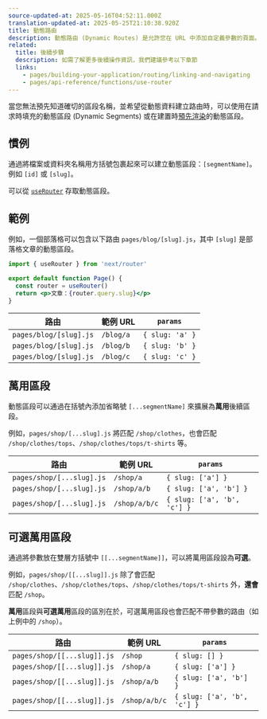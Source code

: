 ```yaml
---
source-updated-at: 2025-05-16T04:52:11.000Z
translation-updated-at: 2025-05-25T21:10:38.920Z
title: 動態路由
description: 動態路由 (Dynamic Routes) 是允許您在 URL 中添加自定義參數的頁面。立即開始建立動態路由並了解更多資訊。
related:
  title: 後續步驟
  description: 如需了解更多後續操作資訊，我們建議參考以下章節
  links:
    - pages/building-your-application/routing/linking-and-navigating
    - pages/api-reference/functions/use-router
---
```


當您無法預先知道確切的區段名稱，並希望從動態資料建立路由時，可以使用在請求時填充的動態區段 (Dynamic Segments) 或在建置時[預先渲染](/docs/pages/building-your-application/data-fetching/get-static-paths)的動態區段。

## 慣例

通過將檔案或資料夾名稱用方括號包裹起來可以建立動態區段：`[segmentName]`。例如 `[id]` 或 `[slug]`。

可以從 [`useRouter`](/docs/pages/api-reference/functions/use-router) 存取動態區段。

## 範例

例如，一個部落格可以包含以下路由 `pages/blog/[slug].js`，其中 `[slug]` 是部落格文章的動態區段。

```jsx
import { useRouter } from 'next/router'

export default function Page() {
  const router = useRouter()
  return <p>文章：{router.query.slug}</p>
}
```

| 路由                   | 範例 URL    | `params`        |
| ---------------------- | ----------- | --------------- |
| `pages/blog/[slug].js` | `/blog/a`   | `{ slug: 'a' }` |
| `pages/blog/[slug].js` | `/blog/b`   | `{ slug: 'b' }` |
| `pages/blog/[slug].js` | `/blog/c`   | `{ slug: 'c' }` |

## 萬用區段

動態區段可以通過在括號內添加省略號 `[...segmentName]` 來擴展為**萬用**後續區段。

例如，`pages/shop/[...slug].js` 將匹配 `/shop/clothes`，也會匹配 `/shop/clothes/tops`、`/shop/clothes/tops/t-shirts` 等。

| 路由                      | 範例 URL      | `params`                    |
| ------------------------- | ------------- | --------------------------- |
| `pages/shop/[...slug].js` | `/shop/a`     | `{ slug: ['a'] }`           |
| `pages/shop/[...slug].js` | `/shop/a/b`   | `{ slug: ['a', 'b'] }`      |
| `pages/shop/[...slug].js` | `/shop/a/b/c` | `{ slug: ['a', 'b', 'c'] }` |

## 可選萬用區段

通過將參數放在雙層方括號中 `[[...segmentName]]`，可以將萬用區段設為**可選**。

例如，`pages/shop/[[...slug]].js` 除了會匹配 `/shop/clothes`、`/shop/clothes/tops`、`/shop/clothes/tops/t-shirts` 外，**還會**匹配 `/shop`。

**萬用**區段與**可選萬用**區段的區別在於，可選萬用區段也會匹配不帶參數的路由（如上例中的 `/shop`）。

| 路由                        | 範例 URL      | `params`                    |
| --------------------------- | ------------- | --------------------------- |
| `pages/shop/[[...slug]].js` | `/shop`       | `{ slug: [] }`              |
| `pages/shop/[[...slug]].js` | `/shop/a`     | `{ slug: ['a'] }`           |
| `pages/shop/[[...slug]].js` | `/shop/a/b`   | `{ slug: ['a', 'b'] }`      |
| `pages/shop/[[...slug]].js` | `/shop/a/b/c` | `{ slug: ['a', 'b', 'c'] }` |